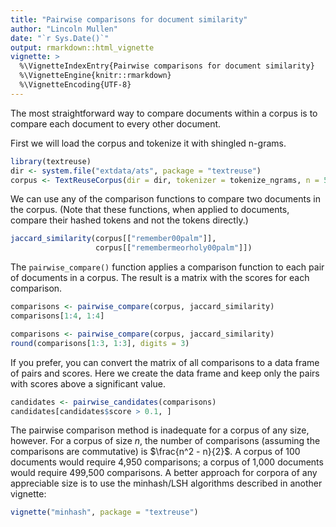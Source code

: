 ```yaml
---
title: "Pairwise comparisons for document similarity"
author: "Lincoln Mullen"
date: "`r Sys.Date()`"
output: rmarkdown::html_vignette
vignette: >
  %\VignetteIndexEntry{Pairwise comparisons for document similarity}
  %\VignetteEngine{knitr::rmarkdown}
  %\VignetteEncoding{UTF-8}
---
```


The most straightforward way to compare documents within a corpus is to compare each document to every other document. 

First we will load the corpus and tokenize it with shingled n-grams.

```r
library(textreuse)
dir <- system.file("extdata/ats", package = "textreuse")
corpus <- TextReuseCorpus(dir = dir, tokenizer = tokenize_ngrams, n = 5)
```

We can use any of the comparison functions to compare two documents in the corpus. (Note that these functions, when applied to documents, compare their hashed tokens and not the tokens directly.)

```r
jaccard_similarity(corpus[["remember00palm"]], 
                   corpus[["remembermeorholy00palm"]])
```

The `pairwise_compare()` function applies a comparison function to each pair of documents in a corpus. The result is a matrix with the scores for each comparison.

```r
comparisons <- pairwise_compare(corpus, jaccard_similarity)
comparisons[1:4, 1:4]
```

```r
comparisons <- pairwise_compare(corpus, jaccard_similarity)
round(comparisons[1:3, 1:3], digits = 3)
```

If you prefer, you can convert the matrix of all comparisons to a data frame of pairs and scores. Here we create the data frame and keep only the pairs with scores above a significant value.

```r
candidates <- pairwise_candidates(comparisons)
candidates[candidates$score > 0.1, ]
```

The pairwise comparison method is inadequate for a corpus of any size, however. For a corpus of size $n$, the number of comparisons (assuming the comparisons are commutative) is $\frac{n^2 - n}{2}$. A corpus of 100 documents would require 4,950 comparisons; a corpus of 1,000 documents would require 499,500 comparisons. A better approach for corpora of any appreciable size is to use the minhash/LSH algorithms described in another vignette: 

```r
vignette("minhash", package = "textreuse")
```
